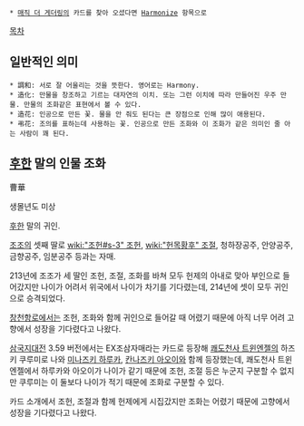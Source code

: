  * [[매직 더 게더링]]의 카드를 찾아 오셨다면 [[Harmonize]] 항목으로
 
[[목차]]
== 일반적인 의미 ==
 * 調和: 서로 잘 어울리는 것을 뜻한다. 영어로는 Harmony.
 * 造化: 만물을 창조하고 기르는 대자연의 이치. 또는 그런 이치에 따라 만들어진 우주 만물. 만물의 조화같은 표현에서 볼 수 있다.
 * 造花: 인공으로 만든 꽃. 물을 안 줘도 된다는 큰 장점으로 인해 많이 애용된다.
 * 弔花: 조의를 표하는데 사용하는 꽃. 인공으로 만든 조화와 이 조화가 같은 의미인 줄 아는 사람이 꽤 된다.

== [[후한]] 말의 인물 조화 ==
曹華

생몰년도 미상

[[후한]] 말의 귀인.

[[조조]]의 셋째 딸로 [[wiki:"조헌#s-3" 조헌]], [[wiki:"헌목황후" 조절]], 청하장공주, 안양공주, 금향공주, 임분공주 등과는 자매.

213년에 조조가 세 딸인 조헌, 조절, 조화를 바쳐 모두 헌제의 아내로 맞아 부인으로 들어갔지만 나이가 어려서 위국에서 나이가 차기를 기다렸는데, 214년에 셋이 모두 귀인으로 승격되었다.

[[창천항로]]에서는 조헌, 조화와 함께 귀인으로 들어갈 때 어렸기 때문에 아직 너무 어려 고향에서 성장을 기다렸다고 나왔다.

[[삼국지대전]] 3.59 버전에서는 EX조삼자매라는 카드로 등장해 [[쾌도천사 트윈엔젤]]의 하즈키 쿠루미로 나와 [[미나즈키 하루카]], [[칸나즈키 아오이]]와 함께 등장했는데, 쾌도천사 트윈엔젤에서 하루카와 아오이가 나이가 같기 때문에 조헌, 조절 등은 누군지 구분할 수 없지만 쿠루미는 이 둘보다 나이가 적기 때문에 조화로 구분할 수 있다.

카드 소개에서 조헌, 조절과 함께 헌제에게 시집갔지만 조화는 어렸기 때문에 고향에서 성장을 기다렸다고 나왔다.
